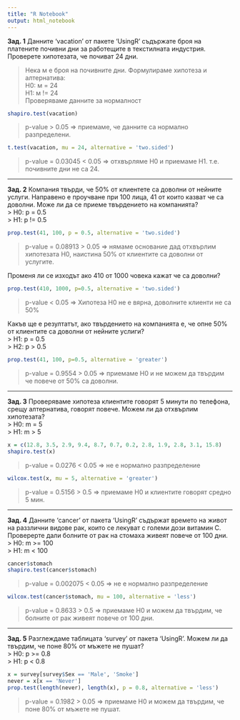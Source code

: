 ```yaml
---
title: "R Notebook"
output: html_notebook
---
```


**Зад. 1** Данните 'vacation' от пакете 'UsingR' съдържате броя на платените почивни дни за работещите в текстилната индустрия. Проверете хипотезата, че почиват 24 дни.

> Нека м е броя на почивните дни. Формулираме хипотеза и алтернатива:  
> H0: м = 24  
> H1: м != 24  
> Проверяваме данните за нормалност

```r
shapiro.test(vacation)
```
> p-value > 0.05 => приемаме, че данните са нормално разпределени.

```r
t.test(vacation, mu = 24, alternative = 'two.sided')
```

> p-value = 0.03045 < 0.05 => отхвърляме H0 и приемаме H1. т.е. почивните дни не са 24.

---

**Зад. 2** Компания твърди, че 50% от клиентете са доволни от нейните услуги. Направено е проучване при 100 лица, 41 от които казват че са доволни. Може ли да се приеме твърдението на компанията?  
> H0: p = 0.5  
> H1: p != 0.5  

```r
prop.test(41, 100, p = 0.5, alternative = 'two.sided')
```
> p-value = 0.08913 > 0.05 => нямаме основание дад отхвърлим хипотезата H0, наистина 50% от клиентите са доволни от услугите.  

Променя ли се изходът ако 410 от 1000 човека кажат че са доволни?
```r
prop.test(410, 1000, p=0.5, alternative = 'two.sided')
```
> p-value < 0.05 => Хипотеза H0 не е вярна, доволните клиенти не са 50%

Какъв ще е резултатът, ако твърдението на компанията е, че опне 50% от клиентите са доволни от нейните услиги?  
> H1: p = 0.5  
> H2: p > 0.5  

```r
prop.test(41, 100, p=0.5, alternative = 'greater')
```
> p-value = 0.9554 > 0.05 => приемаме H0 и не можем да твърдим че повече от 50% са доволни.

---

**Зад. 3** Проверяваме хипотеза клиентите говорят 5 минути по телефона, срещу алтернатива, говорят повече. Можем ли да отхвърлим хипотезата?  
> H0: m = 5  
> H1: m > 5  

```r
x = c(12.8, 3.5, 2.9, 9.4, 8.7, 0.7, 0.2, 2.8, 1.9, 2.8, 3.1, 15.8)
shapiro.test(x)
```
> p-value = 0.0276 < 0.05 => не е нормално разпределение

```r
wilcox.test(x, mu = 5, alternative = 'greater')
```
> p-value = 0.5156 > 0.5 => приемаме H0 и клиентите говорят средно 5 мин.

---

**Зад. 4** Данните 'cancer' от пакета 'UsingR' съдържат времето на живот на раззлични видове рак, които се лекуват с големи дози витамин C. Проверерте дали болните от рак на стомаха живеят повече от 100 дни.  
> H0: m >= 100  
> H1: m < 100

```r
cancer$stomach
shapiro.test(cancer$stomach)
```
> p-value = 0.002075 < 0.05 => не е нормално разпределение

```r
wilcox.test(cancer$stomach, mu = 100, alternative = 'less')
```
> p-value = 0.8633 > 0.5 => приемаме H0 и можем да твърдим, че болните от рак живеят повече от 100 дни.

---

**Зад. 5** Разглеждаме таблицата 'survey' от пакета 'UsingR'. Можем ли да твърдим, че поне 80% от мъжете не пушат?  
> H0: p >= 0.8  
> H1: p < 0.8  

```r
x = survey[survey$Sex == 'Male', 'Smoke']
never = x[x == 'Never']
prop.test(length(never), length(x), p = 0.8, alternative = 'less')
```
> p-value = 0.1982 > 0.05 => приемаме H0 и можем да твърдим, че поне 80% от мъжете не пушат.
